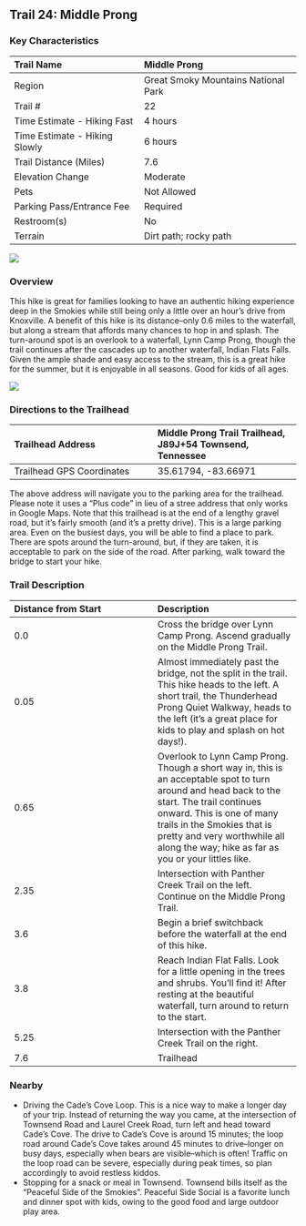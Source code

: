 ## Trail 24: Middle Prong


### Key Characteristics

| Trail Name                    | Middle Prong                        |
|:------------------------------|:------------------------------------|
| Region                        | Great Smoky Mountains National Park |
| Trail \#                      | 22                                  |
| Time Estimate - Hiking Fast   | 4 hours                             |
| Time Estimate - Hiking Slowly | 6 hours                             |
| Trail Distance (Miles)        | 7.6                                 |
| Elevation Change              | Moderate                            |
| Pets                          | Not Allowed                         |
| Parking Pass/Entrance Fee     | Required                            |
| Restroom(s)                   | No                                  |
| Terrain                       | Dirt path; rocky path               |

![](maps/trail-24-map.jpeg)

### Overview

This hike is great for families looking to have an authentic hiking experience deep in the Smokies while still being only a little over an hour's drive from Knoxville.
A benefit of this hike is its distance--only 0.6 miles to the waterfall, but along a stream that affords many chances to hop in and splash.
The turn-around spot is an overlook to a waterfall, Lynn Camp Prong, though the trail continues after the cascades up to another waterfall, Indian Flats Falls.
Given the ample shade and easy access to the stream, this is a great hike for the summer, but it is enjoyable in all seasons.
Good for kids of all ages.

![](img/trail-24-figure-01.jpg)

### Directions to the Trailhead

| Trailhead Address         | Middle Prong Trail Trailhead, J89J+54 Townsend, Tennessee |
|:-----------------------------------|:-----------------------------------|
| Trailhead GPS Coordinates | 35.61794, -83.66971                                       |

The above address will navigate you to the parking area for the trailhead.
Please note it uses a "Plus code" in lieu of a stree address that only works in Google Maps.
Note that this trailhead is at the end of a lengthy gravel road, but it's fairly smooth (and it's a pretty drive).
This is a large parking area.
Even on the busiest days, you will be able to find a place to park.
There are spots around the turn-around, but, if they are taken, it is acceptable to park on the side of the road.
After parking, walk toward the bridge to start your hike.

### Trail Description

| Distance from Start | Description                                                                                                                                                                                                                                                                                    |
|:-----------------------------------|:-----------------------------------|
| 0.0                 | Cross the bridge over Lynn Camp Prong. Ascend gradually on the Middle Prong Trail.                                                                                                                                                                                                             |
| 0.05                | Almost immediately past the bridge, not the split in the trail. This hike heads to the left. A short trail, the Thunderhead Prong Quiet Walkway, heads to the left (it's a great place for kids to play and splash on hot days!).                                                              |
| 0.65                | Overlook to Lynn Camp Prong. Though a short way in, this is an acceptable spot to turn around and head back to the start. The trail continues onward. This is one of many trails in the Smokies that is pretty and very worthwhile all along the way; hike as far as you or your littles like. |
| 2.35                | Intersection with Panther Creek Trail on the left. Continue on the Middle Prong Trail.                                                                                                                                                                                                         |
| 3.6                 | Begin a brief switchback before the waterfall at the end of this hike.                                                                                                                                                                                                                         |
| 3.8                 | Reach Indian Flat Falls. Look for a little opening in the trees and shrubs. You'll find it! After resting at the beautiful waterfall, turn around to return to the start.                                                                                                                      |
| 5.25                | Intersection with the Panther Creek Trail on the right.                                                                                                                                                                                                                                        |
| 7.6                 | Trailhead                                                                                                                                                                                                                                                                                      |


### Nearby

-   Driving the Cade's Cove Loop. This is a nice way to make a longer day of your trip. Instead of returning the way you came, at the intersection of Townsend Road and Laurel Creek Road, turn left and head toward Cade's Cove. The drive to Cade's Cove is around 15 minutes; the loop road around Cade's Cove takes around 45 minutes to drive--longer on busy days, especially when bears are visible--which is often! Traffic on the loop road can be severe, especially during peak times, so plan accordingly to avoid restless kiddos.
-   Stopping for a snack or meal in Townsend. Townsend bills itself as the "Peaceful Side of the Smokies". Peaceful Side Social is a favorite lunch and dinner spot with kids, owing to the good food and large outdoor play area.

